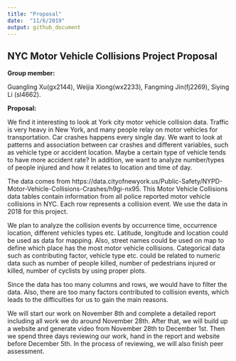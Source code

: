 ```yaml
---
title: "Proposal"
date:  "11/6/2019"
output: github_document
---
```


## NYC Motor Vehicle Collisions Project Proposal  

**Group member:** 

Guangling Xu(gx2144), Weijia Xiong(wx2233), Fangming Jin(fj2269), Siying Li (sl4662). 


**Proposal:**  

We find it interesting to look at York city motor vehicle collision data. Traffic is very heavy in New York, and many people relay on motor vehicles for transportation. Car crashes happens every single day. We want to look at patterns and association between car crashes and different variables, such as vehicle type or accident location. Maybe a certain type of vehicle tends to have more accident rate? In addition, we want to analyze number/types of people injured and how it relates to location and time of day.  

The data comes from https://data.cityofnewyork.us/Public-Safety/NYPD-Motor-Vehicle-Collisions-Crashes/h9gi-nx95. This Motor Vehicle Collisions data tables contain information from all police reported motor vehicle collisions in NYC. Each row represents a collision event. We use the data in 2018 for this project. 

We plan to analyze the collision events by occurrence time, occurrence location, different vehicles types etc. Latitude, longitude and location could be used as data for mapping. Also, street names could be used on map to define which place has the most motor vehicle collisions. Categorical data such as contributing factor, vehicle type etc. could be related to numeric data such as number of people killed, number of pedestrians injured or killed, number of cyclists by using proper plots. 

Since the data has too many columns and rows, we would have to filter the data. Also, there are too many factors contributed to collision events, which leads to the difficulties for us to gain the main reasons. 

We will start our work on November 8th and complete a detailed report including all work we do around November 28th. After that, we will build up a website and generate video from November 28th to December 1st. Then we spend three days reviewing our work, hand in the report and website before December 5th.  In the process of reviewing, we will also finish peer assessment. 